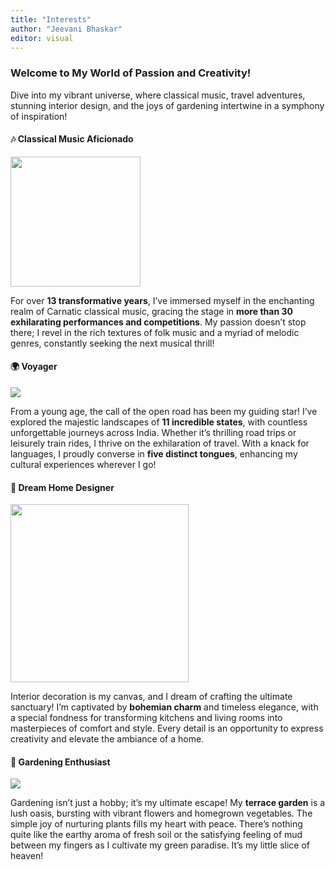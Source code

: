 ```yaml
---
title: "Interests"
author: "Jeevani Bhaskar"
editor: visual
---
```


### Welcome to My World of Passion and Creativity!

Dive into my vibrant universe, where classical music, travel adventures, stunning interior design, and the joys of gardening intertwine in a symphony of inspiration!

#### 🎶 Classical Music Aficionado

![](images/Music.jpeg){fig-align="center" width="208"}

For over **13 transformative years**, I’ve immersed myself in the enchanting realm of Carnatic classical music, gracing the stage in **more than 30 exhilarating performances and competitions**. My passion doesn’t stop there; I revel in the rich textures of folk music and a myriad of melodic genres, constantly seeking the next musical thrill!

#### 🌍 Voyager

![](images/Travel.jpeg){fig-align="center"}

From a young age, the call of the open road has been my guiding star! I've explored the majestic landscapes of **11 incredible states**, with countless unforgettable journeys across India. Whether it’s thrilling road trips or leisurely train rides, I thrive on the exhilaration of travel. With a knack for languages, I proudly converse in **five distinct tongues**, enhancing my cultural experiences wherever I go!

#### 🏡 Dream Home Designer

![](images/Decor.jpeg){fig-align="center" width="285"}

Interior decoration is my canvas, and I dream of crafting the ultimate sanctuary! I’m captivated by **bohemian charm** and timeless elegance, with a special fondness for transforming kitchens and living rooms into masterpieces of comfort and style. Every detail is an opportunity to express creativity and elevate the ambiance of a home.

#### 🌿 Gardening Enthusiast

![](images/Gardening.jpeg){fig-align="center"}

Gardening isn’t just a hobby; it’s my ultimate escape! My **terrace garden** is a lush oasis, bursting with vibrant flowers and homegrown vegetables. The simple joy of nurturing plants fills my heart with peace. There’s nothing quite like the earthy aroma of fresh soil or the satisfying feeling of mud between my fingers as I cultivate my green paradise. It’s my little slice of heaven!
